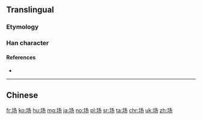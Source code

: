 {{also|場}}

==Translingual==
{{stroke order}}

===Etymology===
{{Han simp|場|f=昜|t=𠃓}}

===Han character===
{{Han char|rn=32|rad=土|as=03|sn=6|four=|canj=GNSH|ids=⿰土𠃓}}

====References====
* {{Han ref|kx=0224.181|hdz=10421.010|uh=573A|ud=22330}}

----

==Chinese==
{{zh-see|場}}

[[fr:场]]
[[ko:场]]
[[hu:场]]
[[mg:场]]
[[ja:场]]
[[no:场]]
[[pl:场]]
[[sr:场]]
[[ta:场]]
[[chr:场]]
[[uk:场]]
[[zh:场]]